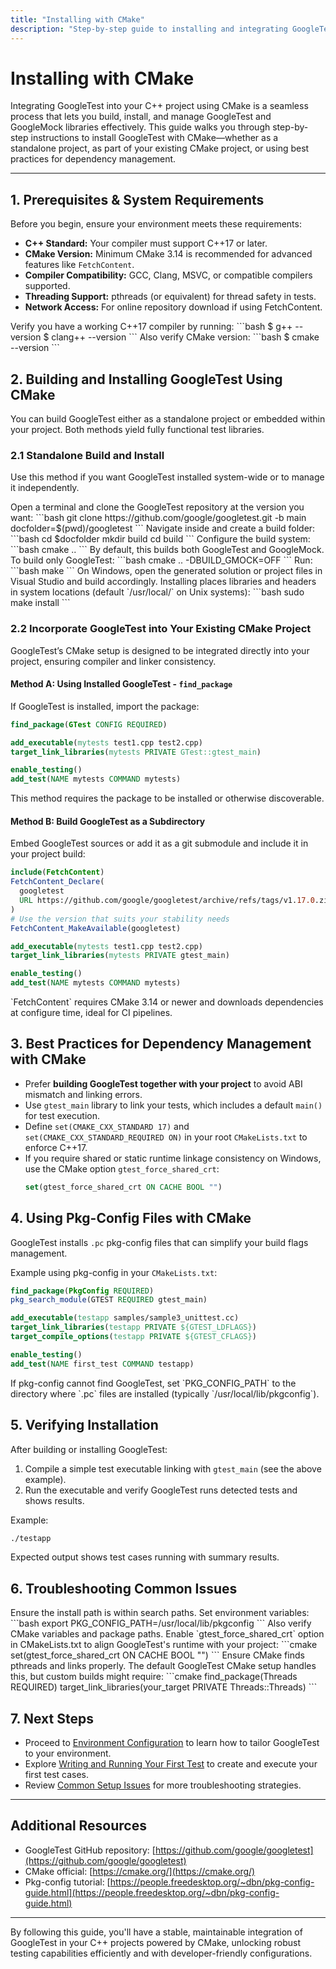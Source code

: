 ```yaml
---
title: "Installing with CMake"
description: "Step-by-step guide to installing and integrating GoogleTest into your project using CMake, covering direct builds, external projects, and best practices for dependency management with CMake."
---
```


# Installing with CMake

Integrating GoogleTest into your C++ project using CMake is a seamless process that lets you build, install, and manage GoogleTest and GoogleMock libraries effectively. This guide walks you through step-by-step instructions to install GoogleTest with CMake—whether as a standalone project, as part of your existing CMake project, or using best practices for dependency management.

---

## 1. Prerequisites & System Requirements

Before you begin, ensure your environment meets these requirements:

- **C++ Standard:** Your compiler must support C++17 or later.
- **CMake Version:** Minimum CMake 3.14 is recommended for advanced features like `FetchContent`.
- **Compiler Compatibility:** GCC, Clang, MSVC, or compatible compilers supported.
- **Threading Support:** pthreads (or equivalent) for thread safety in tests.
- **Network Access:** For online repository download if using FetchContent.

<Tip>
Verify you have a working C++17 compiler by running:
```bash
$ g++ --version
$ clang++ --version
```
Also verify CMake version:
```bash
$ cmake --version
```
</Tip>

## 2. Building and Installing GoogleTest Using CMake

You can build GoogleTest either as a standalone project or embedded within your project. Both methods yield fully functional test libraries.

### 2.1 Standalone Build and Install

Use this method if you want GoogleTest installed system-wide or to manage it independently.

<Steps>
<Step title="Clone the Repository">
Open a terminal and clone the GoogleTest repository at the version you want:
```bash
git clone https://github.com/google/googletest.git -b main
docfolder=$(pwd)/googletest
```
</Step>
<Step title="Create a Build Directory">
Navigate inside and create a build folder:
```bash
cd $docfolder
mkdir build
cd build
```
</Step>
<Step title="Run CMake Configuration">
Configure the build system:
```bash
cmake ..
```
By default, this builds both GoogleTest and GoogleMock. To build only GoogleTest:
```bash
cmake .. -DBUILD_GMOCK=OFF
```
</Step>
<Step title="Build the Libraries">
Run:
```bash
make
```
On Windows, open the generated solution or project files in Visual Studio and build accordingly.
</Step>
<Step title="Optional: Install GoogleTest">
Installing places libraries and headers in system locations (default `/usr/local/` on Unix systems):
```bash
sudo make install
```
</Step>
</Steps>

### 2.2 Incorporate GoogleTest into Your Existing CMake Project

GoogleTest’s CMake setup is designed to be integrated directly into your project, ensuring compiler and linker consistency.

#### Method A: Using Installed GoogleTest - `find_package`

If GoogleTest is installed, import the package:
```cmake
find_package(GTest CONFIG REQUIRED)

add_executable(mytests test1.cpp test2.cpp)
target_link_libraries(mytests PRIVATE GTest::gtest_main)

enable_testing()
add_test(NAME mytests COMMAND mytests)
```

This method requires the package to be installed or otherwise discoverable.

#### Method B: Build GoogleTest as a Subdirectory

Embed GoogleTest sources or add it as a git submodule and include it in your project build:
```cmake
include(FetchContent)
FetchContent_Declare(
  googletest
  URL https://github.com/google/googletest/archive/refs/tags/v1.17.0.zip
)
# Use the version that suits your stability needs
FetchContent_MakeAvailable(googletest)

add_executable(mytests test1.cpp test2.cpp)
target_link_libraries(mytests PRIVATE gtest_main)

enable_testing()
add_test(NAME mytests COMMAND mytests)
```

<Tip>
`FetchContent` requires CMake 3.14 or newer and downloads dependencies at configure time, ideal for CI pipelines.
</Tip>

## 3. Best Practices for Dependency Management with CMake

- Prefer **building GoogleTest together with your project** to avoid ABI mismatch and linking errors.
- Use `gtest_main` library to link your tests, which includes a default `main()` for test execution.
- Define `set(CMAKE_CXX_STANDARD 17)` and `set(CMAKE_CXX_STANDARD_REQUIRED ON)` in your root `CMakeLists.txt` to enforce C++17.
- If you require shared or static runtime linkage consistency on Windows, use the CMake option `gtest_force_shared_crt`:
  ```cmake
  set(gtest_force_shared_crt ON CACHE BOOL "")
  ```

## 4. Using Pkg-Config Files with CMake

GoogleTest installs `.pc` pkg-config files that can simplify your build flags management.

Example using pkg-config in your `CMakeLists.txt`:

```cmake
find_package(PkgConfig REQUIRED)
pkg_search_module(GTEST REQUIRED gtest_main)

add_executable(testapp samples/sample3_unittest.cc)
target_link_libraries(testapp PRIVATE ${GTEST_LDFLAGS})
target_compile_options(testapp PRIVATE ${GTEST_CFLAGS})

enable_testing()
add_test(NAME first_test COMMAND testapp)
```

<Tip>
If pkg-config cannot find GoogleTest, set `PKG_CONFIG_PATH` to the directory where `.pc` files are installed (typically `/usr/local/lib/pkgconfig`).
</Tip>

## 5. Verifying Installation

After building or installing GoogleTest:

1. Compile a simple test executable linking with `gtest_main` (see the above example).
2. Run the executable and verify GoogleTest runs detected tests and shows results.

Example:
```bash
./testapp
```
Expected output shows test cases running with summary results.

## 6. Troubleshooting Common Issues

<AccordionGroup title="Common Problems During Installation">
<Accordion title="CMake Can't Find GoogleTest after Installation">
Ensure the install path is within search paths. Set environment variables:
```bash
export PKG_CONFIG_PATH=/usr/local/lib/pkgconfig
```
Also verify CMake variables and package paths.
</Accordion>
<Accordion title="Runtime Library Mismatch on Windows">
Enable `gtest_force_shared_crt` option in CMakeLists.txt to align GoogleTest's runtime with your project:
```cmake
set(gtest_force_shared_crt ON CACHE BOOL "")
```
</Accordion>
<Accordion title="Missing pthread Link Errors on Linux or macOS">
Ensure CMake finds pthreads and links properly. The default GoogleTest CMake setup handles this, but custom builds might require:
```cmake
find_package(Threads REQUIRED)
target_link_libraries(your_target PRIVATE Threads::Threads)
```
</Accordion>
</AccordionGroup>

## 7. Next Steps

- Proceed to [Environment Configuration](/getting-started/quickstart-usage/configuration-overview) to learn how to tailor GoogleTest to your environment.
- Explore [Writing and Running Your First Test](/getting-started/quickstart-usage/writing-first-test) to create and execute your first test cases.
- Review [Common Setup Issues](/getting-started/troubleshooting-support/common-setup-issues) for more troubleshooting strategies.

---

## Additional Resources

- GoogleTest GitHub repository: [https://github.com/google/googletest](https://github.com/google/googletest)
- CMake official: [https://cmake.org/](https://cmake.org/)
- Pkg-config tutorial: [https://people.freedesktop.org/~dbn/pkg-config-guide.html](https://people.freedesktop.org/~dbn/pkg-config-guide.html)

---

By following this guide, you'll have a stable, maintainable integration of GoogleTest in your C++ projects powered by CMake, unlocking robust testing capabilities efficiently and with developer-friendly configurations.